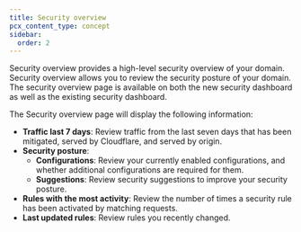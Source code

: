 ```yaml
---
title: Security overview
pcx_content_type: concept
sidebar:
  order: 2
---
```


Security overview provides a high-level security overview of your domain. Security overview allows you to review the security posture of your domain. The security overview page is available on both the new security dashboard as well as the existing security dashboard.

The Security overview page will display the following information:

- **Traffic last 7 days**: Review traffic from the last seven days that has been mitigated, served by Cloudflare, and served by origin.
- **Security posture**:
  - **Configurations**: Review your currently enabled configurations, and whether additional configurations are required for them.
  - **Suggestions**: Review security suggestions to improve your security posture.
- **Rules with the most activity**: Review the number of times a security rule has been activated by matching requests.
- **Last updated rules**: Review rules you recently changed.